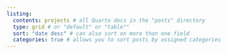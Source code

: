 ```yaml
---
listing: 
  contents: projects # all Quarto docs in the "posts" directory 
  type: grid # or "default" or "table""
  sort: "date desc" # can also sort on more than one field
  categories: true # allows you to sort posts by assigned categories 
---
```

